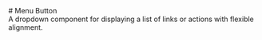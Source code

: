
<Meta of={MenuButtonStories} />

<div className="docs-title">
  # Menu Button

  <nav>
    <link-design of={JSON.stringify(MenuButtonStories)}></link-design>
  </nav>
</div>

<div className="lead">
  A dropdown component for displaying a list of links or actions with flexible alignment.
</div>

<Canvas sourceState="shown" of={MenuButtonStories.Default} />
<Controls of={MenuButtonStories.Default} />
